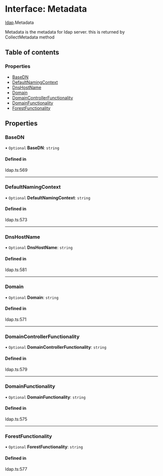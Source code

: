 # Interface: Metadata

[ldap](/templates/protocols/javascript/modules/ldap).Metadata

Metadata is the metadata for ldap server.
this is returned by CollectMetadata method

## Table of contents

### Properties

- [BaseDN](/templates/protocols/javascript/modules/ldap.Metadata#basedn)
- [DefaultNamingContext](/templates/protocols/javascript/modules/ldap.Metadata#defaultnamingcontext)
- [DnsHostName](/templates/protocols/javascript/modules/ldap.Metadata#dnshostname)
- [Domain](/templates/protocols/javascript/modules/ldap.Metadata#domain)
- [DomainControllerFunctionality](/templates/protocols/javascript/modules/ldap.Metadata#domaincontrollerfunctionality)
- [DomainFunctionality](/templates/protocols/javascript/modules/ldap.Metadata#domainfunctionality)
- [ForestFunctionality](/templates/protocols/javascript/modules/ldap.Metadata#forestfunctionality)

## Properties

### BaseDN

• `Optional` **BaseDN**: `string`

#### Defined in

ldap.ts:569

___

### DefaultNamingContext

• `Optional` **DefaultNamingContext**: `string`

#### Defined in

ldap.ts:573

___

### DnsHostName

• `Optional` **DnsHostName**: `string`

#### Defined in

ldap.ts:581

___

### Domain

• `Optional` **Domain**: `string`

#### Defined in

ldap.ts:571

___

### DomainControllerFunctionality

• `Optional` **DomainControllerFunctionality**: `string`

#### Defined in

ldap.ts:579

___

### DomainFunctionality

• `Optional` **DomainFunctionality**: `string`

#### Defined in

ldap.ts:575

___

### ForestFunctionality

• `Optional` **ForestFunctionality**: `string`

#### Defined in

ldap.ts:577
